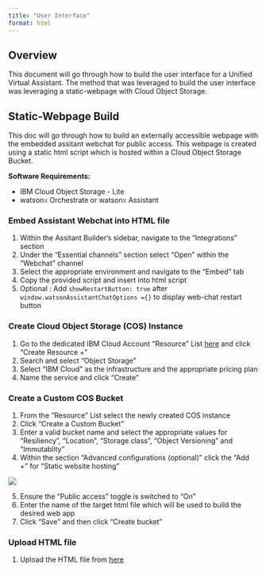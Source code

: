 ```yaml
---
title: "User Interface"
format: html
---
```


## Overview
This document will go through how to build the user interface for a Unified Virtual Assistant. The method that was leveraged to build the user interface was leveraging a static-webpage with Cloud Object Storage.

## Static-Webpage Build
This doc will go through how to build an externally accessible webpage with the embedded assitant webchat for public access. This webpage is created using a static html script which is hosted within a Cloud Object Storage Bucket.

**Software Requirements:**

* IBM Cloud Object Storage - Lite
* watson<span style="color:#2c62f5;">x</span> Orchestrate or watson<span style="color:#2c62f5;">x</span> Assistant

### Embed Assistant Webchat into HTML file
1. Within the Assitant Builder's sidebar, navigate to the "Integrations" section
2. Under the "Essential channels" section select "Open" within the "Webchat" channel
3. Select the appropriate environment and navigate to the "Embed" tab
4. Copy the provided script and insert into html script
5. Optional : Add ```showRestartButton: true``` after ```window.watsonAssistantChatOptions ={}``` to display web-chat restart button

### Create Cloud Object Storage (COS) Instance
1. Go to the dedicated IBM Cloud Account "Resource" List [here](https://cloud.ibm.com/resources){target="_blank"} and click "Create Resource +"
2. Search and select "Object Storage"
3. Select "IBM Cloud" as the infrastructure and the appropriate pricing plan
4. Name the service and click "Create"

### Create a Custom COS Bucket
1. From the "Resource" List select the newly created COS instance
2. Click "Create a Custom Bucket"
3. Enter a valid bucket name and select the appropriate values for "Resiliency", "Location", "Storage class", "Object Versioning" and "Immutablity"
4. Within the section "Advanced configurations (optional)" click the "Add +" for "Static website hosting"

![](../../images/COS_status_config.png)

5. Ensure the "Public access" toggle is switched to "On"
6. Enter the name of the target html file which will be used to build the desired web app
7. Click "Save" and then click "Create bucket"

### **Upload HTML file**
1. Upload the HTML file from [here](#embed-assistant-webchat-into-html-file)